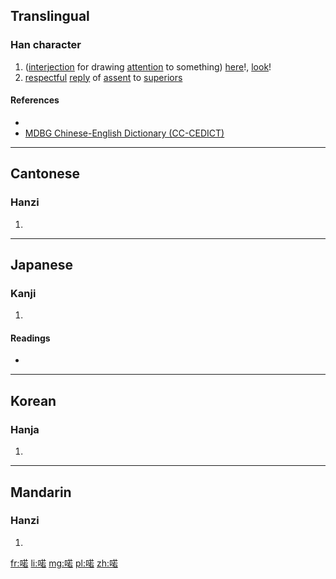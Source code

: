 ==Translingual==

===Han character===
{{Han char|rn=30|rad=口|as=09|sn=12|four=6406<sub>4</sub>|canj=口廿大口 (RTKR)}}

# ([[interjection]] for drawing [[attention]] to something) [[here]]!, [[look]]!
# [[respectful]] [[reply]] of [[assent]] to [[superior]]s

====References====
* {{Han ref|kx=0198.100|dkj=03926|dj=0419.180|hdz=10637.040|uh=558F|ud=21903|bh=D86F|bd=55407}}
*[http://www.mdbg.net/chindict/chindict.php?page=worddict&wdrst=0&wdqb=%E5%96%8F MDBG Chinese-English Dictionary (CC-CEDICT)]

----

==Cantonese==

===Hanzi===
{{yue-hanzi|jyut=|y=ye5}}

# {{defn|lang=yue|sort=口09}}

----

==Japanese==

===Kanji===
{{ja-kanji|grade=|rs=口09}}

# {{defn|lang=ja|sort=口09}}

====Readings====
* {{ja-readings|on=[[しゃ]] (sha), [[にゃ]] (nya), [[じゃく]] (jaku), [[にゃく]] (nyaku), [[だく]] (daku)|kun=[[はい]] (hai)}}

----

==Korean==

===Hanja===
{{ko-hanja|hangeul=야|rv=ya|mr=ya}}

# {{defn|lang=ko|sort=口09}}

----

==Mandarin==

===Hanzi===
{{cmn-hanzi|pin=[[rě]] ([[re3]]), [[nuò]] ([[nuo4]])|wg=je<sup>3</sup>, no<sup>4</sup>}}

# {{defn|lang=cmn|sort=口09}}

[[fr:喏]]
[[li:喏]]
[[mg:喏]]
[[pl:喏]]
[[zh:喏]]